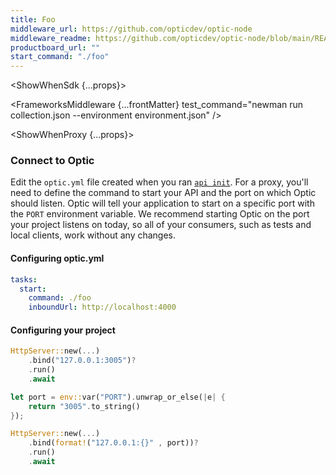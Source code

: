 ```yaml
---
title: Foo
middleware_url: https://github.com/opticdev/optic-node
middleware_readme: https://github.com/opticdev/optic-node/blob/main/README.md
productboard_url: ""
start_command: "./foo"
---
```



<ShowWhenSdk {...props}>

<FrameworksMiddlewareDesc start_command="./foo" />

<ExpandDocs title="Setting up the Optic Middleware" defaultOpen={false}>

<FrameworksSDK />

<FrameworksMiddleware {...frontMatter} test_command="newman run collection.json --environment environment.json" />

</ExpandDocs>

<ExpandDocs title="Validate your Middleware integration" defaultOpen={false}>

<FrameworksMiddlewareValidate />

</ExpandDocs>

</ShowWhenSdk>

<ShowWhenProxy {...props}>

<FrameworksProxyMode start_command="./foo" />

<ExpandDocs title="Setting up your Optic Proxy" defaultOpen={false}>

### Connect to Optic

Edit the `optic.yml` file created when you ran [`api init`](/document). For a proxy, you'll need to define the command to start your API and the port on which Optic should listen. Optic will tell your application to start on a specific port with the `PORT` environment variable. We recommend starting Optic on the port your project listens on today, so all of your consumers, such as tests and local clients, work without any changes.

#### Configuring optic.yml

```yml
tasks:
  start:
    command: ./foo
    inboundUrl: http://localhost:4000
```

#### Configuring your project

```rust title=Before
HttpServer::new(...)
    .bind("127.0.0.1:3005")?
    .run()
    .await
```

```rust title=After
let port = env::var("PORT").unwrap_or_else(|e| {
    return "3005".to_string()
});

HttpServer::new(...)
    .bind(format!("127.0.0.1:{}" , port))?
    .run()
    .await
```
<br />
<br />
</ExpandDocs>

<ExpandDocs title="Validate your Proxy integration" defaultOpen={false}>

<FrameworksProxyValidate />

</ExpandDocs>

<FrameworksMidleware framework={frontMatter.title} />

</ShowWhenProxy>

<MoreDetails />

<IssuesAndContributing />
